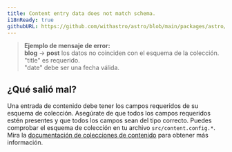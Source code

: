 ```yaml
---
title: Content entry data does not match schema.
i18nReady: true
githubURL: https://github.com/withastro/astro/blob/main/packages/astro/src/core/errors/errors-data.ts
---
```


> **Ejemplo de mensaje de error:**<br/>
**blog** → **post** los datos no coinciden con el esquema de la colección.<br/>
"title" es requerido.<br/>
"date" debe ser una fecha válida.

## ¿Qué salió mal?
Una entrada de contenido debe tener los campos requeridos de su esquema de colección.
Asegúrate de que todos los campos requeridos estén presentes y que todos los campos sean del tipo correcto.
Puedes comprobar el esquema de colección en tu archivo `src/content.config.*`.
Mira la [documentación de colecciones de contenido](/es/guides/content-collections/) para obtener más información.